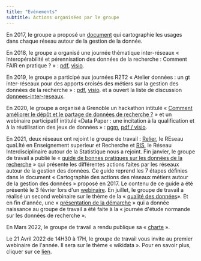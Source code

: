 ```yaml
---
title: "Evènements"
subtitle: Actions organisées par le groupe
---
```


En 2017, le groupe a proposé un
[document](GTInterreseaux-CartoSyntheseV6-optimise.pdf)
qui cartographie les usages dans chaque réseau autour de la gestion
de la donnée.

En 2018, le groupe a organisé une journée thématique inter-réseaux
« Interopérabilité et pérennisation des données de la recherche :
Comment FAIR en pratique ? » :
[pdf](https://gt-donnees2018.sciencesconf.org/),
[visio](https://webcast.in2p3.fr/container/interoperabilite-et-perennisation-des-donnees-de-la-recherche).

En 2019, le groupe a participé aux journées R2T2 « Atelier données : un gt inter-réseaux pour des apports croisés des métiers sur la gestion des données de la recherche » : [pdf](/download/R2T2_atelier_donn%C3%A9es_Rivet.pdf), [visio](https://webcast.in2p3.fr/video/un-gt-inter-reseaux-pour-des-apports-croises-des-metiers-sur-la-gestion-des-donnees-de-la-recherche).
 et a ouvert la liste de discussion [donnees-inter-reseaux](/download/Raison_etre_liste_donnees-inter-reseaux.pdf).

En 2020, le groupe a organisé à Grenoble un hackathon intitulé « [Comment améliorer le dépôt et le partage de données de recherche ?](https://gt-donnees2020.sciencesconf.org) » et un webinaire participatif intitulé «Data Paper : une incitation à la qualification et à la réutilisation des jeux de données » : [pgm](Programme_Webinaire_data_paper_5nov2020_GT_Donnees_MITI.pdf), [pdf / visio](datapaper.qmd).

En 2021, deux réseaux ont rejoint le groupe de travail :
[Relier](http://www.relier-univ.fr/), le REseau quaLIté en Enseignement
superieur et Recherche et [RIS](https://ris.cnrs.fr/), le Réseau
Interdisciplinaire autour de la Statistique nous a rejoint. Fin
janvier, le groupe de travail a publié le « [guide de bonnes pratiques
sur les données de la
recherche](https://mi-gt-donnees.pages.math.unistra.fr/guide/00-introduction.html)
» qui présente les différentes actions faites par les réseaux autour
de la gestion des données. Ce guide reprend les 7 étapes définies
dans le document « Cartographie des actions des réseaux métiers
autour de la gestion des données » proposé en 2017. Le contenu de
ce guide a été présenté le 3 février lors d\'un
[webinaire](https://www.canal-u.tv/video/atelier_donnees/presentation_du_guide_de_bonnes_pratiques_des_donnees_de_la_recherche.59537).
En juillet, le groupe de travail a réalisé un second webinaire sur
le thème de la « [qualité des
données](https://mi-gt-donnees.pages.math.unistra.fr/site/download/2021_07_05_Programme_Webinaire_Qualite.pdf)».
Et en fin d\'année, une « [présentation de la
démarche](https://jedata-normande.sciencesconf.org/data/pages/20211203_MC_Quidoz_journee_donnees_normande.pdf)
» qui a donnée naissance au groupe de travail a été faite à la «
journée d\'étude normande sur les données de recherche ».

En Mars 2022, le groupe de travail a rendu publique sa «
[charte](/download/charte-gt-donnees_v2.pdf) ».

Le 21 Avril 2022 de 14H30 à 17H, le groupe de travail vous invite
au premier webinaire de l\'année. Il sera sur le thème « wikidata
». Pour en savoir plus, cliquer sur ce [lien](wikidata.qmd).
